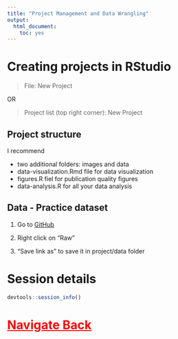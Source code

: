 ---
title: "Project Management and Data Wrangling"
output:
  html_document:
    toc: yes
---

# Creating projects in RStudio

> File: New Project

OR

> Project list (top right corner): New Project

## Project structure

I recommend 

* two additional folders: images and data
* data-visualization.Rmd file for data visualization
* figures.R fiel for publication quality figures
* data-analysis.R for all your data analysis

## Data - Practice dataset

1. Go to <a href="https://github.com/sergioschr/R_workshop/blob/master/data/Sample-Dose-Effect-Curve.csv" target="_blank">GitHub</a>

2. Right click on "Raw"

3. "Save link as" to save it in project/data folder

# Session details


```{r}
devtools::session_info()
```


# <a href="/R_workshop" class="topic" style="color:red">Navigate Back</a>